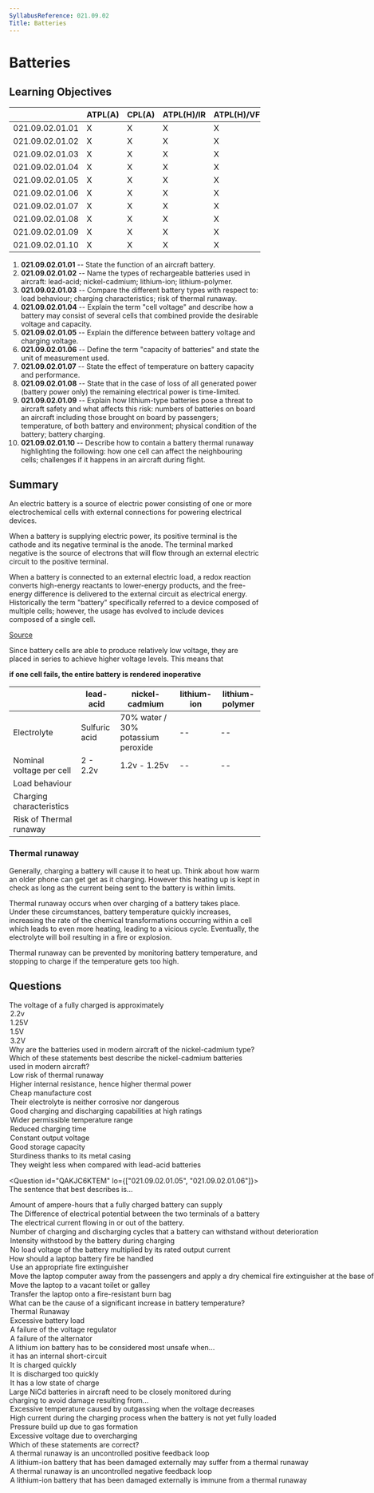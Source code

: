 ```yaml
---
SyllabusReference: 021.09.02
Title: Batteries
---
```


# Batteries

## Learning Objectives

|                 | ATPL(A) | CPL(A) | ATPL(H)/IR | ATPL(H)/VFR | CPL(H) | IR  | CBIR(A) |
| --------------- | ------- | ------ | ---------- | ----------- | ------ | --- | ------- |
| 021.09.02.01.01 | X       | X      | X          | X           | X      |     |         |
| 021.09.02.01.02 | X       | X      | X          | X           | X      |     |         |
| 021.09.02.01.03 | X       | X      | X          | X           | X      |     |         |
| 021.09.02.01.04 | X       | X      | X          | X           | X      |     |         |
| 021.09.02.01.05 | X       | X      | X          | X           | X      |     |         |
| 021.09.02.01.06 | X       | X      | X          | X           | X      |     |         |
| 021.09.02.01.07 | X       | X      | X          | X           | X      |     |         |
| 021.09.02.01.08 | X       | X      | X          | X           | X      |     |         |
| 021.09.02.01.09 | X       | X      | X          | X           | X      |     |         |
| 021.09.02.01.10 | X       | X      | X          | X           | X      |     |         |

1. **021.09.02.01.01** -- State the function of an aircraft battery.
2. **021.09.02.01.02** -- Name the types of rechargeable batteries used in
   aircraft: lead-acid; nickel-cadmium; lithium-ion; lithium-polymer.
3. **021.09.02.01.03** -- Compare the different battery types with respect to:
   load behaviour; charging characteristics; risk of thermal runaway.
4. **021.09.02.01.04** -- Explain the term "cell voltage" and describe how a
   battery may consist of several cells that combined provide the desirable
   voltage and capacity.
5. **021.09.02.01.05** -- Explain the difference between battery voltage and
   charging voltage.
6. **021.09.02.01.06** -- Define the term "capacity of batteries" and state the
   unit of measurement used.
7. **021.09.02.01.07** -- State the effect of temperature on battery capacity
   and performance.
8. **021.09.02.01.08** -- State that in the case of loss of all generated power
   (battery power only) the remaining electrical power is time-limited.
9. **021.09.02.01.09** -- Explain how lithium-type batteries pose a threat to
   aircraft safety and what affects this risk: numbers of batteries on board an
   aircraft including those brought on board by passengers; temperature, of both
   battery and environment; physical condition of the battery; battery charging.
10. **021.09.02.01.10** -- Describe how to contain a battery thermal runaway
    highlighting the following: how one cell can affect the neighbouring cells;
    challenges if it happens in an aircraft during flight.

## Summary

An electric battery is a source of electric power consisting of one or more
electrochemical cells with external connections for powering electrical devices.

When a battery is supplying electric power, its positive terminal is the cathode
and its negative terminal is the anode. The terminal marked negative is the
source of electrons that will flow through an external electric circuit to the
positive terminal.

When a battery is connected to an external electric load, a redox reaction
converts high-energy reactants to lower-energy products, and the free-energy
difference is delivered to the external circuit as electrical energy.
Historically the term "battery" specifically referred to a device composed of
multiple cells; however, the usage has evolved to include devices composed of a
single cell.

[Source](https://en.wikipedia.org/wiki/Electric_battery)

Since battery cells are able to produce relatively low voltage, they are placed
in series to achieve higher voltage levels. This means that

**if one cell fails, the entire battery is rendered inoperative**

|                          | lead-acid     | nickel-cadmium                     | lithium-ion | lithium-polymer |
| ------------------------ | ------------- | ---------------------------------- | ----------- | --------------- |
| Electrolyte              | Sulfuric acid | 70% water / 30% potassium peroxide | --          | --              |
| Nominal voltage per cell | 2 - 2.2v      | 1.2v - 1.25v                       | --          | --              |
| Load behaviour           |
| Charging characteristics |
| Risk of Thermal runaway  |

### Thermal runaway

Generally, charging a battery will cause it to heat up. Think about how warm an
older phone can get get as it charging. However this heating up is kept in check
as long as the current being sent to the battery is within limits.

Thermal runaway occurs when over charging of a battery takes place. Under these
circumstances, battery temperature quickly increases, increasing the rate of the
chemical transformations occurring within a cell which leads to even more
heating, leading to a vicious cycle. Eventually, the electrolyte will boil
resulting in a fire or explosion.

Thermal runaway can be prevented by monitoring battery temperature, and stopping
to charge if the temperature gets too high.

## Questions

<Question id="4J6ODTINMG" lo="021.09.02.01.03">
  <Text variant="oneCorrect">
    The voltage of a fully charged <Subject /> is approximately
  </Text>
  <Option subject={[["lead-acid battery"]]}>2.2v</Option>
  <Option subject={[["nickel-cadmium battery"]]}>1.25V</Option>
  <Option>1.5V</Option>
  <Option>3.2V</Option>
</Question>

<Question id="X70ITOG264" lo="021.09.02.01.03">
  <Text variant="oneCorrect">
    Why are the batteries used in modern aircraft of the nickel-cadmium type?
  </Text>
  <Text variant="multipleCorrect" select={6}>
    Which of these statements best describe the nickel-cadmium batteries used in
    modern aircraft?
  </Text>
  <Option why="Thermal runaway is much more likely in NiCa batteries and require more expensive and complex controllers than Lead-acid batteries">
    Low risk of thermal runaway
  </Option>
  <Option why="This is just wrong from a physics point of view. You need a lower internal resistance to generate higher thermal power.">
    Higher internal resistance, hence higher thermal power
  </Option>
  <Option why="lead-acid batteries are a cheaper alternative to NiCa batteries">
    Cheap manufacture cost
  </Option>
  <Option why="Potassium peroxyde is corrosive">
    Their electrolyte is neither corrosive nor dangerous
  </Option>
  <Option alwaysCorrect>
    Good charging and discharging capabilities at high ratings
  </Option>
  <Option
    alwaysCorrect
    why="compared to Lead Acid batteries, NiCa batteries function much better at very low temperatures."
  >
    Wider permissible temperature range
  </Option>
  <Option
    alwaysCorrect
    why="NiCa batteries allow for very high charging currents"
  >
    Reduced charging time
  </Option>
  <Option alwaysCorrect>Constant output voltage</Option>
  <Option alwaysCorrect>Good storage capacity</Option>
  <Option alwaysCorrect>Sturdiness thanks to its metal casing</Option>
  <Option alwaysCorrect>
    They weight less when compared with lead-acid batteries
  </Option>
</Question>

<Question id="QAKJC6KTEM" lo={["021.09.02.01.05", "021.09.02.01.06"]}>
  <Text variant="oneCorrect">
    The sentence that best describes <Subject /> is...
  </Text>
  <Option subject={[["the capacity of a battery"]]}>
    Amount of ampere-hours that a fully charged battery can supply
  </Option>
  <Option subject={[["the battery voltage"]]}>
    The Difference of electrical potential between the two terminals of a
    battery
  </Option>
  <Option subject={[["the battery amperage"]]}>
    The electrical current flowing in or out of the battery.
  </Option>
  <Option>
    Number of charging and discharging cycles that a battery can withstand
    without deterioration
  </Option>
  <Option>Intensity withstood by the battery during charging</Option>
  <Option>
    No load voltage of the battery multiplied by its rated output current
  </Option>
</Question>

<Question id="P1D9JS6GDN" lo="021.09.02.01.09">
  <Text variant="oneCorrect">How should a laptop battery fire be handled</Text>
  <Option
    alwaysCorrect
    why="The important thing to remember is that a fire should be handled where it happens. The laptop should not be moved around"
  >
    Use an appropriate fire extinguisher
  </Option>
  <Option why="Do not move the laptop">
    Move the laptop computer away from the passengers and apply a dry chemical
    fire extinguisher at the base of the fire.
  </Option>
  <Option why="Do not move the laptop">
    Move the laptop to a vacant toilet or galley
  </Option>
  <Option why="Do not move the laptop">
    Transfer the laptop onto a fire-resistant burn bag
  </Option>
</Question>

<Question id="O3X8ODM0T6" lo="021.09.02.01.10">
  <Text variant="oneCorrect">
    What can be the cause of a significant increase in battery temperature?
  </Text>
  <Option alwaysCorrect>Thermal Runaway</Option>
  <Option why="Typically, draining energy from a battery will not cause it to heat up. Charging it will.">
    Excessive battery load
  </Option>
  <Option>A failure of the voltage regulator</Option>
  <Option>A failure of the alternator</Option>
</Question>

<Question id="7Y7VCNN3IY" lo="021.09.02.01.10">
  <Text variant="oneCorrect">
    A lithium ion battery has to be considered most unsafe when...
  </Text>
  <Option
    alwaysCorrect
    why="If the two terminals are directly connected, the battery will quickly begin overheating"
  >
    it has an internal short-circuit
  </Option>
  <Option why="Charging the battery too quickly can be dangerous, but not as dangerous as a short circuit">
    It is charged quickly
  </Option>
  <Option why="This can cause long term permanent damage to the battery, but does not have immediate consequences">
    It is discharged too quickly
  </Option>
  <Option why="This can cause long term permanent damage to the battery, but does not have immediate consequences">
    It has a low state of charge
  </Option>
</Question>

<Question id="CTEQCESK2M" lo="021.09.02.01.10">
  <Text variant="oneCorrect">
    Large NiCd batteries in aircraft need to be closely monitored during
    charging to avoid damage resulting from...
  </Text>
  <Option
    alwaysCorrect
    why="if over charging occurs, outgassing reactions occur that heat the battery leading to a thermal runaway"
  >
    Excessive temperature caused by outgassing when the voltage decreases
  </Option>
  <Option why="NiCa batteries are resistent to high currents">
    High current during the charging process when the battery is not yet fully
    loaded
  </Option>
  <Option why="aircraft use open batteries so that pressure accumulation is not possible">
    Pressure build up due to gas formation
  </Option>
  <Option why="overcharging won't lead to excessive voltage, rather over current">
    Excessive voltage due to overcharging
  </Option>
</Question>

<Question id="MJAHQSG124" lo="021.09.02.01.10">
  <Text variant="oneTwo">Which of these statements are correct?</Text>
  <Option alwaysCorrect>
    A thermal runaway is an uncontrolled positive feedback loop
  </Option>
  <Option alwaysCorrect>
    A lithium-ion battery that has been damaged externally may suffer from a
    thermal runaway
  </Option>
  <Option why="A thermal runway needs a vicious cycle, or in more technical terms, a positive feedback loop">
    A thermal runaway is an uncontrolled negative feedback loop
  </Option>
  <Option>
    A lithium-ion battery that has been damaged externally is immune from a
    thermal runaway
  </Option>
</Question>
